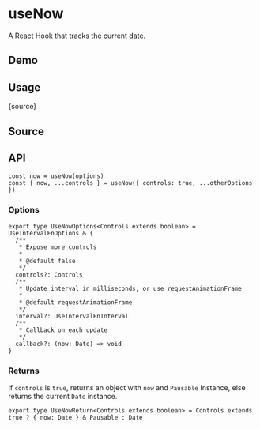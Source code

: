 # useNow


<HooksType category="Utilities" pausable />

A React Hook that tracks the current date.

## Demo


<App />

## Usage


<RawCode>{source}</RawCode>

## Source


<Source />

## API

```tsx
const now = useNow(options)
const { now, ...controls } = useNow({ controls: true, ...otherOptions })
```

### Options

```tsx
export type UseNowOptions<Controls extends boolean> = UseIntervalFnOptions & {
  /**
   * Expose more controls
   *
   * @default false
   */
  controls?: Controls
  /**
   * Update interval in milliseconds, or use requestAnimationFrame
   *
   * @default requestAnimationFrame
   */
  interval?: UseIntervalFnInterval
  /**
   * Callback on each update
   */
  callback?: (now: Date) => void
}
```

### Returns


<Tip type="pausable" />

If `controls` is `true`, returns an object with `now` and `Pausable` Instance, else returns the current `Date` instance.

```tsx
export type UseNowReturn<Controls extends boolean> = Controls extends true ? { now: Date } & Pausable : Date
```
